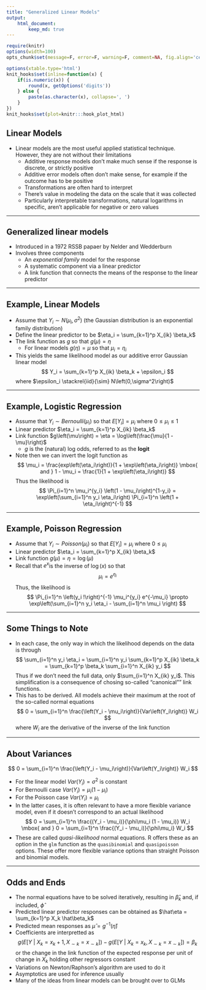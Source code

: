 ```yaml
---
title: "Generalized Linear Models"
output:
    html_document:
        keep_md: true
---
```


```r
require(knitr)
options(width=100)
opts_chunk$set(message=F, error=F, warning=F, comment=NA, fig.align='center', dpi=100, tidy=F, cache.path='.cache/', fig.path='fig/')

options(xtable.type='html')
knit_hooks$set(inline=function(x) {
    if(is.numeric(x)) {
        round(x, getOptions('digits'))
    } else {
        paste(as.character(x), collapse=', ')
    }
})
knit_hooks$set(plot=knitr:::hook_plot_html)
```

## Linear Models

- Linear models are the most useful applied statistical technique. However, they are not without their limitations
    - Additive response models don't make much sense if the response is discrete, or strictly positive
    - Additive error models often don't make sense, for example if the outcome has to be positive
    - Transformations are often hard to interpret
    - There's value in modeling the data on the scale that it was collected
    - Particularly interpretable transformations, natural logarithms in specific, aren't applicable for negative or zero values

---

## Generalized linear models

- Introduced in a 1972 RSSB papaer by Nelder and Wedderburn
- Involves three components
    - An _exponential family_ model for the response
    - A systematic component via a linear predictor
    - A link function that connects the means of the response to the linear predictor

---

## Example, Linear Models

- Assume that $Y_i \sim N\left(\mu_i,\sigma^2\right)$ (the Gaussian distribution is an exponential family distribution)
- Define the linear predictor to be $\eta_i = \sum_{k=1}^p X_{ik} \beta_k$
- The link function as $g$ so that $g\left(\mu\right) = \eta$
    - For linear models $g\left(\eta\right) = \mu$ so that $\mu_i = \eta_i$
- This yields the same likelihood model as our additive error Gaussian linear model
$$
Y_i = \sum_{k=1}^p X_{ik} \beta_k + \epsilon_i
$$
where $\epsilon_i \stackrel{iid}{\sim} N\left(0,\sigma^2\right)$

---

## Example, Logistic Regression

- Assume that $Y_i \sim Bernoulli\left(\mu_i\right)$ so that $E\left[Y_i\right] = \mu_i$ where $0 \le \mu_i \le 1$
- Linear predictor $\eta_i = \sum_{k=1}^p X_{ik} \beta_k$
- Link function $g\left(\mu\right) = \eta = \log\left(\frac{\mu}{1 - \mu}\right)$
    - $g$ is the (natural) log odds, referred to as the **logit**
- Note then we can invert the logit function as
$$
\mu_i = \frac{exp\left(\eta_i\right)}{1 + \exp\left(\eta_i\right)} \mbox{ and } 1 - \mu_i = \frac{1}{1 + \exp\left(\eta_i\right)}
$$
Thus the likelihood is
$$
\Pi_{i=1}^n \mu_i^{y_i} \left(1 - \mu_i\right)^{1-y_i} = \exp\left(\sum_{i=1}^n y_i \eta_i\right) \Pi_{i=1}^n \left(1 + \eta_i\right)^{-1}
$$

---

## Example, Poisson Regression

- Assume that $Y_i \sim Poisson\left(\mu_i\right)$ so that $E\left[Y_i\right] = \mu_i$ where $0 \le \mu_i$
- Linear predictor $\eta_i = \sum_{k=1}^p X_{ik} \beta_k$
- Link function $g\left(\mu\right) = \eta = \log\left(\mu\right)$
- Recall that $e^x$is the inverse of $\log\left(x\right)$ so that
$$
\mu_i = e^{\eta_i}
$$
Thus, the likelihood is
$$
\Pi_{i=1}^n \left(y_i !\right)^{-1} \mu_i^{y_i} e^{-\mu_i} \propto \exp\left(\sum_{i=1}^n y_i \eta_i - \sum_{i=1}^n \mu_i \right)
$$

---

## Some Things to Note

- In each case, the only way in which the likelihood depends on the data is through
$$
\sum_{i=1}^n y_i \eta_i = \sum_{i=1}^n y_i \sum_{k=1}^p X_{ik} \beta_k = \sum_{k=1}^p \beta_k \sum_{i=1}^n X_{ik} y_i
$$
Thus if we don't need the full data, only $\sum_{i=1}^n X_{ik} y_i$. This simplification is a consequence of chosing so-called "canonical"" link functions.
- This has to be derived. All models achieve their maximum at the root of the so-called normal equations
$$
0 = \sum_{i=1}^n \frac{\left(Y_i - \mu_i\right)}{Var\left(Y_i\right)} W_i
$$
where $W_i$ are the derivative of the inverse of the link function

---

## About Variances

$$
0 = \sum_{i=1}^n \frac{\left(Y_i - \mu_i\right)}{Var\left(Y_i\right)} W_i
$$

- For the linear model $Var\left(Y_i\right) = \sigma^2$ is constant
- For Bernoulli case $Var\left(Y_i\right) = \mu_i(1 - \mu_i)$
- For the Poisson case $Var(Y_i) = \mu_i$
- In the latter cases, it is often relevant to have a more flexible variance model, even if it doesn't correspond to an actual likelihood
$$
0 = \sum_{i=1}^n \frac{(Y_i - \mu_i)}{\phi\mu_i (1 - \mu_i)} W_i \mbox{ and } 0 = \sum_{i=1}^n \frac{(Y_i - \mu_i)}{\phi\mu_i} W_i
$$
- These are called _quasi-likelihood_ normal equations. R offers these as an option in the `glm` function as the `quasibinomial` and `quasipoisson` options. These offer more flexible variance options than straight Poisson and binomial models.

---

## Odds and Ends

- The normal equations have to be solved iteratively, resulting in $\hat\beta_k$ and, if included, $\hat\phi$
- Predicted linear predictor responses can be obtained as $\hat\eta = \sum_{k=1}^p X_k \hat\beta_k$
- Predicted mean responses as $\hat\mu = g^{-1}(\hat\eta)$
- Coefficients are interpretted as
$$
g(E[Y ~|~ X_k = x_k + 1, X_{\sim k} = x_{\sim k}]) - g(E[Y ~|~ X_k = x_k, X_{\sim k} = x_{\sim k}]) = \beta_k
$$
or the change in the link function of the expected response per unit of change in $X_k$ holding other regressors constant
- Variations on Newton/Raphson's algorithm are used to do it
- Asymptotics are used for inference usually
- Many of the ideas from linear models can be brought over to GLMs